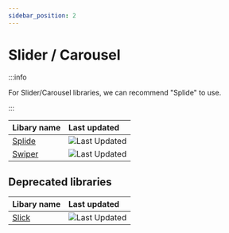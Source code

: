 ```yaml
---
sidebar_position: 2
---
```


# Slider / Carousel

:::info

For Slider/Carousel libraries, we can recommend "Splide" to use.

:::

| Libary name | Last updated |
| --- | :-- |
| [Splide](https://splidejs.com/) | ![Last Updated](https://img.shields.io/github/last-commit/Splidejs/splide) |
| [Swiper](https://swiperjs.com/) | ![Last Updated](https://img.shields.io/github/last-commit/nolimits4web/swiper) |

## Deprecated libraries

| Libary name | Last updated |
| --- | :-- |
| [Slick](https://kenwheeler.github.io/slick/) | ![Last Updated](https://img.shields.io/github/last-commit/kenwheeler/slick) |
